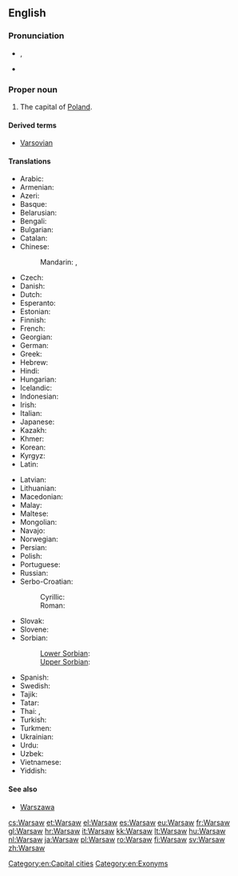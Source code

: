 {{also|warsaw}}
==English==
{{wikipedia}}

===Pronunciation===
* {{a|UK}} {{IPA|/ˈwɔːsɔː/}}, {{X-SAMPA|/"wO:sO:/}}
* {{a|US}} {{IPA|/ˈwɔrsɔ/|/ˈwɔrsɑ/}}

===Proper noun===
{{en-proper noun}}

# The capital of [[Poland]].

====Derived terms====
* [[Varsovian]]

====Translations====
{{trans-top|Capital city of Poland}}
* Arabic: {{t-|ar|وارسو|m|tr=wārsū}}
* Armenian: {{t-|hy|Վարշավա|tr=Varšava}}
* Azeri: {{t+|az|Varşava}}
* Basque: {{t+|eu|Varsovia}}
* Belarusian: {{t-|be|Варшава|f|tr=Varšáva}}
* Bengali: {{t-|bn|ওয়ার্সা|tr=oyarsa|sc=Beng}}
* Bulgarian: {{t-|bg|Варшава|f|tr=Varšava}}
* Catalan: {{t-|ca|Varsòvia|f}}
* Chinese:
*: Mandarin: {{t-|cmn|華沙|sc=Hani}},  {{t|cmn|华沙|tr=Huáshā|sc=Hani}}
* Czech: {{t+|cs|Varšava|f}}
* Danish: {{t-|da|Warszawa}}
* Dutch: {{t+|nl|Warschau}}
* Esperanto: {{t-|eo|Varsovio}}
* Estonian: {{t-|et|Varssavi}}
* Finnish: {{t+|fi|Varsova}}
* French: {{t+|fr|Varsovie|f}}
* Georgian: {{t-|ka|ვარშავა|tr=varšava|sc=Geor}}
* German: {{t+|de|Warschau|n}}
* Greek: {{t+|el|Βαρσοβία|f|tr=Varsovía}}
* Hebrew: {{t-|he|וורשה|tr=Varsha}}
* Hindi: {{t-|hi|वारसॉ||tr=vārso}}
* Hungarian: {{t+|hu|Varsó}}
* Icelandic: {{t-|is|Varsjá|f}}
* Indonesian: {{t-|id|Warsawa}}
* Irish: {{t-|ga|Vársá}}
* Italian: {{t+|it|Varsavia|f}}
* Japanese: {{t+|ja|ワルシャワ|tr=Warushawa}}
* Kazakh: {{t|kk|Варшава|tr=Varşava|sc=Cyrl}}
* Khmer: {{t-|km|វ៉ារ​សហ្វ|tr=vaasaf|sc=Khmr}}
* Korean: {{t+|ko|바르샤바|tr=Bareusyaba|sc=Hang}}
* Kyrgyz: {{t-|ky|Варшава|tr=Varşava|sc=Cyrl}}
* Latin: {{t+|la|Varsovia|f}}
{{trans-mid}}
* Latvian: {{t-|lv|Varšava}}
* Lithuanian: {{t+|lt|Varšuva}}
* Macedonian: {{t-|mk|Варшава|f|tr=Váršava}}
* Malay: {{t-|ms|Warsaw}}
* Maltese: {{t-|mt|Varsavja|f}}
* Mongolian: {{t-|mn|Варшав|tr=Varšav|sc=Cyrl}}
* Navajo: {{tø|nv|Wóosoo}}
* Norwegian: {{t+|no|Warszawa}}
* Persian: {{t+|fa|ورشو|tr=Varšou|sc=fa-Arab}}
* Polish: {{t+|pl|Warszawa|f}}
* Portuguese: {{t-|pt|Varsóvia|f}}
* Russian: {{t+|ru|Варшава|f|tr=Varšáva}}
* Serbo-Croatian:
*: Cyrillic: {{t-|sh|Варшава|f|sc=Cyrl}}
*: Roman: {{t-|sh|Varšava|f}}
* Slovak: {{t-|sk|Varšava|f}}
* Slovene: {{t+|sl|Varšava|f}}
* Sorbian:
*: [[Lower Sorbian]]: {{tø|dsb|Waršawa|f}}
*: [[Upper Sorbian]]: {{t-|hsb|Waršawa|f}}
* Spanish: {{t+|es|Varsovia|f}}
* Swedish: {{t+|sv|Warszawa}}
* Tajik: {{t-|tg|Варшава|tr=Varşava|sc=Cyrl}}
* Tatar: {{t-|tt|Варшава|tr=Varşava|sc=Cyrl}}
* Thai: {{t-|th|วอร์ซอ|tr=wor-sor}}, {{t-|th|วอร์ซอว์|tr=wor-sor}}
* Turkish: {{t-|tr|Varşova}}
* Turkmen: {{t-|tk|Warşawa}}
* Ukrainian: {{t-|uk|Варшава|f|tr=Varšáva}}
* Urdu: {{t-|ur|وارسا|tr=vārsā|sc=ur-Arab}}
* Uzbek: {{t-|uz|Varshava}}
* Vietnamese: {{t-|vi|Warszawa}}
* Yiddish: {{t-|yi|ווארשע|tr=Varshe|f}}
{{trans-bottom}}

====See also====
* [[Warszawa]]

[[Category:en:Capital cities]]
[[Category:en:Exonyms]]

[[cs:Warsaw]]
[[et:Warsaw]]
[[el:Warsaw]]
[[es:Warsaw]]
[[eu:Warsaw]]
[[fr:Warsaw]]
[[gl:Warsaw]]
[[hr:Warsaw]]
[[it:Warsaw]]
[[kk:Warsaw]]
[[lt:Warsaw]]
[[hu:Warsaw]]
[[nl:Warsaw]]
[[ja:Warsaw]]
[[pl:Warsaw]]
[[ro:Warsaw]]
[[fi:Warsaw]]
[[sv:Warsaw]]
[[zh:Warsaw]]